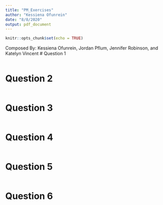 ```yaml
---
title: "PM_Exercises"
author: "Kessiena Ofunrein"
date: "8/8/2020"
output: pdf_document
---
```


```r
knitr::opts_chunk$set(echo = TRUE)
```
Composed By: Kessiena Ofunrein, Jordan Pflum, Jennifer Robinson, and Katelyn Vincent 
# Question 1
```r

```
# Question 2
```r

```
# Question 3
```r

```
# Question 4
```r

```
# Question 5
```r

```
# Question 6
```r

```




